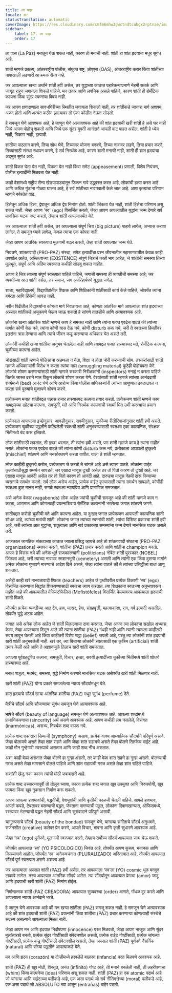 ```yaml
---
title: ला पाझ
locale: mr
statusTranslation: automatic
coverImage: https://res.cloudinary.com/xmfm6mhw3gwctndtcubgx2rptnae/image/upload/v1740337243/small_cover_educacion_fundamental_a051170f1c.webp
sidebar:
    label: 17. ला पाझ
    order: 17
---
```

ला पास (La Paz) मनातून येऊ शकत नाही, कारण ती मनाची नाही. शांती हा शांत हृदयाचा मधुर सुगंध आहे.

शांती म्हणजे प्रकल्प, आंतरराष्ट्रीय पोलीस, संयुक्त राष्ट्र, ओएएस (OAS), आंतरराष्ट्रीय करार किंवा शांतीच्या नावाखाली लढणारी आक्रमक सैन्य नव्हे.

जर आपल्याला खऱ्या अर्थाने शांती हवी असेल, तर युद्धाच्या काळात पहारेकऱ्याप्रमाणे नेहमी सतर्क आणि जागृत राहून जगायला शिकले पाहिजे. मन तत्पर आणि लवचिक असले पाहिजे, कारण शांती ही रोमँटिक कल्पना किंवा सुंदर स्वप्नांचा विषय नाही.

जर आपण क्षणाक्षणाला सावधगिरीच्या स्थितीत जगायला शिकलो नाही, तर शांतीकडे जाणारा मार्ग अशक्य, अरुंद होतो आणि अत्यंत कठीण झाल्यावर तो एका कोंडीत नेऊन सोडतो.

हे समजून घेणे आवश्यक आहे, हे जाणून घेणे अत्यावश्यक आहे की शांत हृदयाची खरी शांती हे असे घर नाही जिथे आपण पोहोचू शकतो आणि जिथे एक सुंदर युवती आनंदाने आपली वाट पाहत असेल. शांती हे ध्येय नाही, ठिकाण नाही, इत्यादी.

शांतीचा पाठलाग करणे, तिचा शोध घेणे, तिच्यावर योजना बनवणे, तिच्या नावावर लढणे, तिचा प्रचार करणे, तिच्यासाठी संस्था स्थापन करणे, हे सर्व निरर्थक आहे, कारण शांती मनाची नाही, शांती ही शांत हृदयाचा अद्भुत सुगंध आहे.

शांती विकत घेता येत नाही, विकता येत नाही किंवा समेट (appeasement) प्रणाली, विशेष नियंत्रण, पोलीस इत्यादींनी मिळवता येत नाही.

काही देशांमध्ये राष्ट्रीय सैन्य खेड्यापाड्यातून फिरून गावे उद्ध्वस्त करत आहे, लोकांची हत्या करत आहे आणि कथित गुंडांना गोळ्या घालत आहे, हे सर्व शांतीच्या नावाखाली केले जात आहे. अशा कृत्यांचा परिणाम म्हणजे बर्बरतेत वाढ.

हिंसेतून अधिक हिंसा, द्वेषातून अधिक द्वेष निर्माण होतो. शांती जिंकता येत नाही, शांती हिंसेचा परिणाम असू शकत नाही. जेव्हा आपण 'स्व' (ego) विसर्जित करतो, जेव्हा आपण आपल्यातील युद्धांना जन्म देणारे सर्व मानसिक घटक नष्ट करतो, तेव्हाच शांती आपल्यापर्यंत येते.

जर आपल्याला शांती हवी असेल, तर आपल्याला संपूर्ण चित्र (big picture) पाहावे लागेल, अभ्यास करावा लागेल, ते समजून घ्यावे लागेल, केवळ त्याचा एक कोपरा नाही.

जेव्हा आपण आंतरिक स्वरूपात मूलगामी बदल करतो, तेव्हा शांती आपल्यात जन्म घेते.

नियंत्रणे, शांततावादी (PRO-PAZ) संस्था, समेट इत्यादींचा प्रश्न जीवनातील महासागरातील केवळ काही तपशील आहेत, अस्तित्वाच्या (EXISTENCE) संपूर्ण चित्राचे काही भाग आहेत, जे शांतीची समस्या तिच्या मूलभूत, संपूर्ण आणि अंतिम स्वरूपात कधीही सोडवू शकत नाहीत.

आपण हे चित्र त्याच्या संपूर्ण स्वरूपात पाहिले पाहिजे, जगाची समस्या ही व्यक्तीची समस्या आहे; जर व्यक्तीच्या आत शांती नसेल, तर समाज, जग अपरिहार्यपणे युद्धात जगेल.

शाळा, महाविद्यालये, विद्यापीठांतील शिक्षक आणि शिक्षिकांनी शांतीसाठी कार्य केले पाहिजे, जोपर्यंत त्यांना बर्बरता आणि हिंसेची आवड नाही.

नवीन पिढीतील विद्यार्थ्यांना कोणता मार्ग निवडायचा आहे, कोणता आंतरिक मार्ग आपल्याला शांत हृदयाच्या अस्सल शांतीकडे अचूकपणे घेऊन जाऊ शकतो हे सांगणे तातडीचे आणि अत्यावश्यक आहे.

लोकांना खऱ्या आंतरिक शांती म्हणजे काय हे समजत नाही आणि त्यांना फक्त एवढेच वाटते की त्यांच्या मार्गात कोणी येऊ नये, त्यांना कोणी त्रास देऊ नये, कोणी disturb करू नये, जरी ते स्वतःच्या हिंमतीवर इतरांना त्रास देण्याचा आणि त्यांचे जीवन कडू करण्याचा अधिकार घेत असले तरी.

लोकांनी कधीही खऱ्या शांतीचा अनुभव घेतलेला नाही आणि त्याबद्दल फक्त हास्यास्पद मते, रोमँटिक कल्पना, चुकीच्या कल्पना आहेत.

चोरांसाठी शांती म्हणजे पोलिसांचा अडथळा न येता, शिक्षा न होता चोरी करण्याची सोय. तस्करांसाठी शांती म्हणजे अधिकाऱ्यांनी विरोध न करता त्यांचा माल (smuggling material) कुठेही पोहोचवता येणे. लोकांचे शोषण करणाऱ्यांसाठी शांती म्हणजे सरकारी निरीक्षकांनी (inspectors) मनाई न करता पाहिजे तितके जास्त दराने माल विकून लोकांचे शोषण करता येणे. वेश्यांसाठी शांती म्हणजे त्यांच्या आनंददायी शय्येमध्ये (bed) आनंद घेणे आणि आरोग्य किंवा पोलीस अधिकाऱ्यांनी त्यांच्या आयुष्यात ढवळाढवळ न करता सर्व पुरुषांचे मुक्तपणे शोषण करणे.

प्रत्येकजण मनात शांतीबद्दल पन्नास हजार हास्यास्पद कल्पना तयार करतो. प्रत्येकजण शांती म्हणजे काय याबद्दलच्या खोट्या कल्पना, समजुती, मते आणि निरर्थक कल्पनांची स्वार्थी भिंत उभी करण्याचा प्रयत्न करतो.

प्रत्येकाला आपापल्या इच्छेनुसार, आवडीनुसार, सवयीनुसार, चुकीच्या रीतीरिवाजांनुसार शांती हवी असते. प्रत्येकजण चुकीच्या पद्धतीने कल्पिलेली स्वतःची शांती अनुभवण्यासाठी स्वतःला एका काल्पनिक, संरक्षक भिंतीमध्ये बंद करू इच्छितो.

लोक शांतीसाठी लढतात, ती इच्छा धरतात, ती त्यांना हवी असते, पण शांती म्हणजे काय हे त्यांना माहीत नसते. लोकांना फक्त एवढेच वाटते की त्यांना कोणी disturb करू नये, प्रत्येकाला आपापली दुष्कृत्ये (mischief) शांतपणे आणि मनसोक्तपणे करता यावीत. याला ते शांती म्हणतात.

लोक काहीही दुष्कृत्ये करोत, प्रत्येकजण जे करतो ते चांगले आहे असे त्याला वाटते. लोकांना वाईट कृत्यांसाठीसुद्धा समर्थन सापडते. जर एखादा माणूस दुःखी असेल तर तो पितो कारण तो दुःखी आहे. जर एखादा माणूस आनंदी असेल तर तो पितो कारण तो आनंदी आहे. दारुड्या माणूस नेहमी दारू पिण्याच्या व्यसनाचे समर्थन करतो. सर्व लोक असेच आहेत, प्रत्येक वाईट कृत्यासाठी त्यांना समर्थन सापडते, कोणीही स्वतःला दुष्ट मानत नाही, सगळे स्वतःला न्यायप्रिय आणि प्रामाणिक समजतात.

असे अनेक बेकार (vagabonds) लोक आहेत ज्यांची चुकीची समजूत आहे की शांती म्हणजे काम न करता, आरामात आणि कोणत्याही प्रयत्नाशिवाय रोमँटिक कल्पनांनी भरलेल्या जगात शांतपणे जगणे.

शांतीबद्दल करोडो चुकीची मते आणि कल्पना आहेत. या दुःखद जगात प्रत्येकजण आपापली काल्पनिक शांती शोधत आहे, त्यांच्या मतांची शांती. लोकांना जगात त्यांच्या स्वप्नांची शांती, त्यांचा विशिष्ट प्रकारचा शांती हवी आहे, जरी त्यांच्या आत युद्धांना, शत्रुत्वाला आणि सर्व प्रकारच्या समस्यांना जन्म देणारे मानसिक घटक असले तरी.

आजकाल जागतिक संकटाच्या काळात ज्याला प्रसिद्ध व्हायचे आहे तो शांततावादी संघटना (PRO-PAZ organizations) स्थापन करतो, शांतीचा (PAZ) प्रचार करतो आणि शांतीचा champion बनतो. आपण हे विसरू नये की अनेक धूर्त राजकारण्यांनी (politicians) नोबेल शांती पुरस्कार (NOBEL) जिंकला आहे, जरी त्यांच्या नावावर स्मशानभूमी (cemetery) असली आणि त्यांनी एक किंवा दुसऱ्या मार्गाने अनेक लोकांना गुप्तपणे मारण्याचे आदेश दिले असले, जेव्हा त्यांना वाटले की ते त्यांच्या प्रसिद्धीला बाधा आणू शकतात.

असेही काही खरे मानवतावादी शिक्षक (teachers) आहेत जे पृथ्वीवरील प्रत्येक ठिकाणी ‘स्व’ (ego) विसर्जित करण्याचा सिद्धांत शिकवण्यासाठी स्वतःचा त्याग करतात. त्या शिक्षकांना स्वतःच्या अनुभवावरून माहीत आहे की आपल्यातील मेफिस्टोफेलिस (Mefistófeles) विसर्जित केल्यावरच आपल्याला हृदयाची शांती मिळते.

जोपर्यंत प्रत्येक व्यक्तीच्या आत द्वेष, हाव, मत्सर, हेवा, संग्रहवृत्ती, महत्वाकांक्षा, राग, गर्व इत्यादी असतील, तोपर्यंत युद्धे अटळ आहेत.

जगात असे अनेक लोक आहेत जे शांती मिळाल्याचा दावा करतात. जेव्हा आपण त्या लोकांचा सखोल अभ्यास केला, तेव्हा आपल्याला दिसून आले की त्यांना शांतीचा (PAZ) गंधही नाही आणि त्यांनी स्वतःला काहीतरी सवय लावून घेतली आहे किंवा काहीतरी विशेष श्रद्धा (belief) जपली आहे, परंतु त्या लोकांनी शांत हृदयाची खरी शांती अनुभवलेली नाही. खरं तर, त्या बिचाऱ्या लोकांनी स्वतःसाठी एक कृत्रिम (artificial) शांती तयार केली आहे आणि ते अज्ञानामुळे तिलाच खरी शांती समजतात.

आपल्या पूर्वग्रहदूषित कल्पना, समजुती, विचार, इच्छा, सवयी इत्यादींच्या चुकीच्या भिंतींमध्ये शांती शोधणे हास्यास्पद आहे.

मनात शत्रुत्व, मतभेद, समस्या, युद्धे निर्माण करणारे मानसिक घटक असेपर्यंत खरी शांती मिळणार नाही.

खरी शांती (PAZ) योग्य प्रकारे समजलेल्या न्याय्य सौंदर्यामधून येते.

शांत हृदयाचे सौंदर्य खऱ्या आंतरिक शांतीचा (PAZ) मधुर सुगंध (perfume) देते.

मैत्रीचे सौंदर्य आणि सौजन्याचा सुगंध समजून घेणे अत्यावश्यक आहे.

भाषेचे सौंदर्य (beauty of language) समजून घेणे अत्यावश्यक आहे. आपल्या शब्दांमध्ये प्रामाणिकपणाचा (sincerity) अर्थ असणे आवश्यक आहे. आपण कधीही लय नसलेले, विसंगत (inarmónicas), असभ्य, निरर्थक शब्द वापरू नये.

प्रत्येक शब्द एक खरा सिम्फनी (symphony) असावा, प्रत्येक वाक्य आध्यात्मिक सौंदर्याने परिपूर्ण असावे. जेव्हा बोलायचे असते तेव्हा शांत राहणे आणि जेव्हा शांत राहायचे असते तेव्हा बोलणे तितकेच वाईट आहे. काही मौन गुन्हेगारी स्वरूपाचे असतात आणि काही शब्द नीच असतात.

अशा काही वेळा असतात जेव्हा बोलणे हा गुन्हा असतो, तर काही वेळा शांत राहणे हा गुन्हा असतो. बोलण्याची गरज असते तेव्हा माणसाने बोलले पाहिजे आणि शांत राहायची गरज असते तेव्हा शांत राहिले पाहिजे.

शब्दांशी खेळू नका कारण त्यांची मोठी जबाबदारी आहे.

प्रत्येक शब्द उच्चारण्यापूर्वी तो तोलून घ्यावा, कारण प्रत्येक शब्द जगात खूप उपयुक्त आणि निरुपयोगी, खूप फायदा किंवा खूप नुकसान निर्माण करू शकतो.

आपण आपल्या हावभावांची, पद्धतींची, वेशभूषांची आणि कृतींची काळजी घेतली पाहिजे. आपले हावभाव, आपले कपडे, टेबलावर बसण्याची पद्धत, जेवताना वागण्याची पद्धत, लोकांना दिवाणखान्यात, ऑफिसमध्ये, रस्त्यावर भेटण्याची पद्धत नेहमी सौंदर्य आणि सुसंवादाने परिपूर्ण असावी.

चांगुलपणाचे सौंदर्य (beauty of the bondad) समजून घेणे, चांगल्या संगीताचे सौंदर्य अनुभवणे, सर्जनशील (creative) कलेवर प्रेम करणे, आपले विचार, भावना आणि कृती सुधारणे आवश्यक आहे.

जेव्हा ‘स्व’ (ego) पूर्णपणे, मूलगामी स्वरूपात मरतो, तेव्हाच सर्वोच्च सौंदर्य आपल्यात जन्म घेऊ शकते.

जोपर्यंत आपल्यात ‘स्व’ (YO PSICOLOGICO) जिवंत आहे, तोपर्यंत आपण कुरूप, भयानक आणि किळसवाणे आहोत. जोपर्यंत ‘स्व’ अनेकवचनात (PLURALIZADO) अस्तित्वात आहे, तोपर्यंत आपल्यात सौंदर्य पूर्ण स्वरूपात असणे अशक्य आहे.

जर आपल्याला अस्सल शांती (PAZ) हवी असेल, तर आपल्याला ‘स्व’ला (YO) cosmic धूळ बनवून टाकावे लागेल. तरच आपल्यात आंतरिक सौंदर्य असेल. त्या सौंदर्यातून आपल्यात प्रेमाचा (amor) जादू आणि हृदयाची खरी शांती (PAZ) निर्माण होईल.

निर्माणात्मक शांती (PAZ CREADORA) आपल्यात सुव्यवस्था (order) आणते, गोंधळ दूर करते आणि आपल्याला न्याय्य आनंदाने भरते.

हे जाणून घेणे आवश्यक आहे की मन खऱ्या शांतीला (PAZ) समजू शकत नाही. हे समजून घेणे अत्यावश्यक आहे की शांत हृदयाची शांती (PAZ) प्रयत्नांनी किंवा शांतीचा (PAZ) प्रचार करणाऱ्या कोणत्याही संस्थेचे सदस्य असल्याने आपल्याला मिळत नाही.

जेव्हा आपण मन आणि हृदयात निर्दोषपणा (innocence) परत मिळवतो, जेव्हा आपण नाजूक आणि सुंदर मुलांसारखे बनतो, प्रत्येक सुंदर गोष्टींसाठी संवेदनशील असतो, प्रत्येक वाईट गोष्टींसाठी, प्रत्येक चांगल्या गोष्टींसाठी, प्रत्येक कडू गोष्टींसाठी संवेदनशील असतो, तेव्हा अस्सल शांती (PAZ) पूर्णपणे नैसर्गिक (natural) आणि सोप्या पद्धतीने आपल्याकडे येते.

मन आणि हृदय (corazón) या दोन्हीमध्ये हरवलेले बालपण (infancia) परत मिळवणे आवश्यक आहे.

शांती (PAZ) ही खूप मोठी, विस्तृत, अनंत (infinito) गोष्ट आहे, ती मनाने बनलेली नाही, ती लहरीपणाचा (whim) किंवा कल्पनेचा (idea) परिणाम असू शकत नाही. शांती (PAZ) हा एक atomic पदार्थ आहे जो चांगल्या आणि वाईटाच्या पलीकडे आहे, एक असा पदार्थ जो सर्व नीतिमत्तेच्या (moral) पलीकडे आहे, एक असा पदार्थ जो ABSOLUTO च्या आतून (entrañas) बाहेर पडतो.

